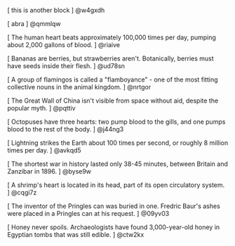 [
    this is another block
] @w4gxdh

[
    abra
] @qmmlqw

[
    The human heart beats approximately 100,000 times per day, pumping about 2,000 gallons of blood.
] @riaive

[
    Bananas are berries, but strawberries aren't. Botanically, berries must have seeds inside their flesh.
] @ud78sn

[
    A group of flamingos is called a "flamboyance" - one of the most fitting collective nouns in the animal kingdom.
] @nrtgor

[
    The Great Wall of China isn't visible from space without aid, despite the popular myth.
] @pqttiv

[
    Octopuses have three hearts: two pump blood to the gills, and one pumps blood to the rest of the body.
] @j44ng3

[
    Lightning strikes the Earth about 100 times per second, or roughly 8 million times per day.
] @avkqd5

[
    The shortest war in history lasted only 38-45 minutes, between Britain and Zanzibar in 1896.
] @byse9w

[
    A shrimp's heart is located in its head, part of its open circulatory system.
] @cqgi7z

[
    The inventor of the Pringles can was buried in one. Fredric Baur's ashes were placed in a Pringles can at his request.
] @09yv03

[
    Honey never spoils. Archaeologists have found 3,000-year-old honey in Egyptian tombs that was still edible.
] @ctw2kx